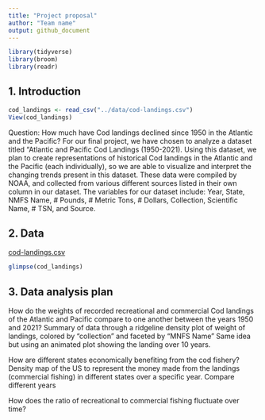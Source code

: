 ```yaml
---
title: "Project proposal"
author: "Team name"
output: github_document
---
```


```r
library(tidyverse)
library(broom)
library(readr)
```

## 1. Introduction

```r
cod_landings <- read_csv("../data/cod-landings.csv")
View(cod_landings)
```
Question: How much have Cod landings declined since 1950 in the Atlantic and the Pacific?
For our final project, we have chosen to analyze a dataset titled “Atlantic and Pacific Cod Landings (1950-2021). Using this dataset, we plan to create representations of historical Cod landings in the Atlantic and the Pacific (each individually), so we are able to visualize and interpret the changing trends present in this dataset. These data were compiled by NOAA, and collected from various different sources listed in their own column in our dataset. The variables for our dataset include: Year, State, NMFS Name, # Pounds, # Metric Tons, # Dollars, Collection, Scientific Name, # TSN, and Source.


## 2. Data

[cod-landings.csv](https://github.com/ES-1085/project-not-our-names/files/10580941/cod-landings.csv)
```r
glimpse(cod_landings)
```


## 3. Data analysis plan
How do the weights of recorded recreational and commercial Cod landings of the Atlantic and Pacific compare to one another between the years 1950 and 2021?
    Summary of data through a ridgeline density plot of weight of landings, colored by “collection” and faceted by “MNFS Name”
    Same idea but using an animated plot showing the landing over 10 years.

How are different states economically benefiting from the cod fishery?
    Density map of the US to represent the money made from the landings (commercial fishing) in different     states over a specific year.
    Compare different years

How does the ratio of recreational to commercial fishing fluctuate over time?



